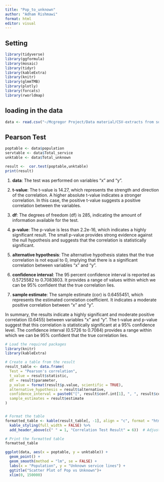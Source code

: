 ```yaml
---
title: "Pop_to_unknown"
author: "Adham Rishmawi"
format: html
editor: visual
---
```


## Setting

```r
library(tidyverse)   
library(ggformula)
library(mosaic)
library(tidyr)
library(kableExtra)
library(knitr)
library(glmmTMB)
library(plotly)
library(forcats)
library(rworldmap)
```

## loading in the data

```r
data <- read.csv("~/Mcgregor Project/Data material/CSV-extracts from sql/Population_to_unknown_lines.csv")
```

## Pearson Test

```r
poptable <- data$population
servtable <- data$Total_service
unktable <- data$Total_unknown

result <-  cor.test(poptable,unktable)
print(result)
```

1.  **data**: The test was performed on variables "x" and "y".

2.  **t-value**: The t-value is 14.27, which represents the strength and direction of the correlation. A higher absolute t-value indicates a stronger correlation. In this case, the positive t-value suggests a positive correlation between the variables.

3.  **df**: The degrees of freedom (df) is 285, indicating the amount of information available for the test.

4.  **p-value**: The p-value is less than 2.2e-16, which indicates a highly significant result. The small p-value provides strong evidence against the null hypothesis and suggests that the correlation is statistically significant.

5.  **alternative hypothesis**: The alternative hypothesis states that the true correlation is not equal to 0, implying that there is a significant correlation between variables "x" and "y".

6.  **confidence interval**: The 95 percent confidence interval is reported as 0.5725582 to 0.7083803. It provides a range of values within which we can be 95% confident that the true correlation lies.

7.  **sample estimate**: The sample estimate (cor) is 0.6455451, which represents the estimated correlation coefficient. It indicates a moderate positive correlation between "x" and "y".

In summary, the results indicate a highly significant and moderate positive correlation (0.6455) between variables "x" and "y". The t-value and p-value suggest that this correlation is statistically significant at a 95% confidence level. The confidence interval (0.5726 to 0.7084) provides a range within which we can be 95% confident that the true correlation lies.

```r

# Load the required packages
library(knitr)
library(kableExtra)

# Create a table from the result
result_table <- data.frame(
  Test = "Pearson's correlation",
  t_value = result$statistic,
  df = result$parameter,
  p_value = format(result$p.value, scientific = TRUE),
  alternative_hypothesis = result$alternative,
  confidence_interval = paste0("[", result$conf.int[1], ", ", result$conf.int[2], "]"),
  sample_estimates = result$estimate
)


# Format the table
formatted_table <- kable(result_table[, -1], align = "c", format = "html", escape = FALSE) %>%
  kable_styling(full_width = FALSE) %>%
  add_header_above(c(" " = 1, "Correlation Test Result" = 6))  # Adjust the header row to have 6 columns

# Print the formatted table
formatted_table


```

```r
ggplot(data, aes(x = poptable, y = unktable)) +
  geom_point() +
  geom_smooth(method = "lm", se = FALSE) +
  labs(x = "Population", y = "Unknown service lines") +
  ggtitle("Scatter Plot of Pop vs Unknown")+
  xlim(0, 150000)
```
